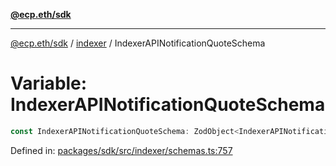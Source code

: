 [**@ecp.eth/sdk**](../../index.mdx)

***

[@ecp.eth/sdk](/sdk-reference/index.mdx) / [indexer](/sdk-reference/indexer/index.mdx) / IndexerAPINotificationQuoteSchema

# Variable: IndexerAPINotificationQuoteSchema

```ts
const IndexerAPINotificationQuoteSchema: ZodObject<IndexerAPINotificationQuoteSchemaType>;
```

Defined in: [packages/sdk/src/indexer/schemas.ts:757](https://github.com/ecp-eth/comments-monorepo/blob/main/packages/sdk/src/indexer/schemas.ts#L757)
